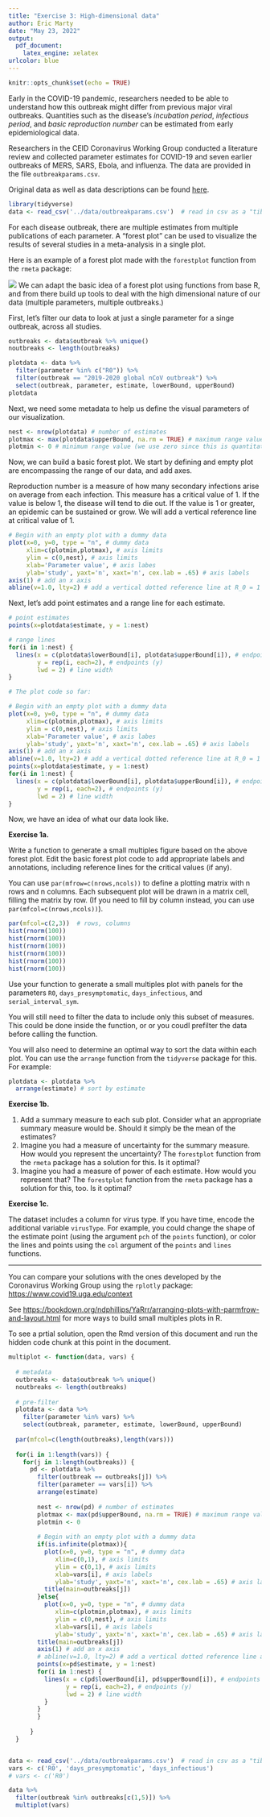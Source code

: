 ```yaml
---
title: "Exercise 3: High-dimensional data"
author: Éric Marty
date: "May 23, 2022"
output:
  pdf_document:
    latex_engine: xelatex
urlcolor: blue
---
```


```r
knitr::opts_chunk$set(echo = TRUE)
```

Early in the COVID-19 pandemic, researchers needed to be able to understand how this outbreak might differ from previous major viral outbreaks. Quantities such as the disease's *incubation period*, *infectious period*, and *basic reproduction number* can be estimated from early epidemiological data.

Researchers in the CEID Coronavirus Working Group conducted a literature review and collected parameter estimates for COVID-19 and seven earlier outbreaks of MERS, SARS, Ebola, and influenza. The data are provided in the file `outbreakparams.csv`.  

Original data as well as data descriptions can be found [here](https://docs.google.com/spreadsheets/d/18rhrw1d9uDtm8ffLaFmFXjcY8zFCcYqesEoso2EICE0/edit#gid=0).

```r
library(tidyverse)
data <- read_csv('../data/outbreakparams.csv')  # read in csv as a "tibble" dataframe.
```

For each disease outbreak, there are multiple estimates from multiple publications of each parameter. A "forest plot" can be used to visualize the results of several studies in a meta-analysis in a single plot. 

Here is an example of a forest plot made with the `forestplot` function from the `rmeta` package:  

![](../images/Pre-term_corticosteroid_data.png)
We can adapt the basic idea of a forest plot using functions from base R, and from there build up tools to deal with the high dimensional nature of our data (multiple parameters, multiple outbreaks.)

\pagebreak

First, let's filter our data to look at just a single parameter for a singe outbreak, across all studies.

```r

outbreaks <- data$outbreak %>% unique()
noutbreaks <- length(outbreaks) 

plotdata <- data %>% 
  filter(parameter %in% c("R0")) %>% 
  filter(outbreak == "2019-2020 global nCoV outbreak") %>% 
  select(outbreak, parameter, estimate, lowerBound, upperBound)
plotdata
```

Next, we need some metadata to help us define the visual parameters of our visualization.

```r
nest <- nrow(plotdata) # number of estimates
plotmax <- max(plotdata$upperBound, na.rm = TRUE) # maximum range value for plotting
plotmin <- 0 # minimum range value (we use zero since this is quantitative "ratio" data with zero as the theoretical lower limit.)
```

Now, we can build a basic forest plot. We start by defining and empty plot are encompassing the range of our data, and add axes. 

Reproduction number is a measure of how many secondary infections arise on average from each infection. This measure has a critical value of 1. If the value is below 1, the disease will tend to die out. If the value is 1 or greater, an epidemic can be sustained or grow. We will add a vertical reference line at critical value of 1.

```r
# Begin with an empty plot with a dummy data
plot(x=0, y=0, type = "n", # dummy data
     xlim=c(plotmin,plotmax), # axis limits
     ylim = c(0,nest), # axis limits
     xlab='Parameter value', # axis labes
     ylab='study', yaxt='n', xaxt='n', cex.lab = .65) # axis labels
axis(1) # add an x axis
abline(v=1.0, lty=2) # add a vertical dotted reference line at R_0 = 1

```

Next, let's add point estimates and a range line for each estimate.

```r
# point estimates
points(x=plotdata$estimate, y = 1:nest)

# range lines
for(i in 1:nest) {
  lines(x = c(plotdata$lowerBound[i], plotdata$upperBound[i]), # endpoints (x)
        y = rep(i, each=2), # endpoints (y)
        lwd = 2) # line width
}

```

```r
# The plot code so far:

# Begin with an empty plot with a dummy data
plot(x=0, y=0, type = "n", # dummy data
     xlim=c(plotmin,plotmax), # axis limits
     ylim = c(0,nest), # axis limits
     xlab='Parameter value', # axis labes
     ylab='study', yaxt='n', xaxt='n', cex.lab = .65) # axis labels
axis(1) # add an x axis
abline(v=1.0, lty=2) # add a vertical dotted reference line at R_0 = 1
points(x=plotdata$estimate, y = 1:nest)
for(i in 1:nest) {
  lines(x = c(plotdata$lowerBound[i], plotdata$upperBound[i]), # endpoints (x)
        y = rep(i, each=2), # endpoints (y)
        lwd = 2) # line width
}

```

Now, we have an idea of what our data look like. 

**Exercise 1a.**

Write a function to generate a small multiples figure based on the above forest plot. Edit the basic forest plot code to add appropriate labels and annotations, including reference lines for the critical values (if any). 

You can use `par(mfrow=c(nrows,ncols))` to define a plotting matrix with n rows and n columns. Each subsequent plot will be drawn in a matrix cell, filling the matrix by row. (If you need to fill by column instead, you can use `par(mfcol=c(nrows,ncols))`).

```r
par(mfcol=c(2,3))  # rows, columns
hist(rnorm(100))
hist(rnorm(100))
hist(rnorm(100))
hist(rnorm(100))
hist(rnorm(100))
hist(rnorm(100))
```

Use your function to generate a small multiples plot with panels for the parameters `R0`, `days_presymptomatic`, `days_infectious`, and `serial_interval_sym`.

You will still need to filter the data to include only this subset of measures. This could be done inside the function, or or you coudl prefilter the data before calling the function.

You will also need to determine an optimal way to sort the data within each plot. You can use the `arrange` function from the `tidyverse` package for this. For example:

```r
plotdata <- plotdata %>% 
  arrange(estimate) # sort by estimate
```

\pagebreak 

**Exercise 1b.** 

1. Add a summary measure to each sub plot. Consider what an appropriate summary measure would be. Should it simply be the mean of the estimates?  
2. Imagine you had a measure of uncertainty for the summary measure. How would you represent the uncertainty? The `forestplot` function from the `rmeta` package has a solution for this. Is it optimal?    
3. Imagine you had a measure of power of each estimate. How would you represent that? The `forestplot` function from the `rmeta` package has a solution for this, too. Is it optimal? 

**Exercise 1c.**

The dataset includes a column for virus type. If you have time, encode the additional variable `virusType`. For example, you could change the shape of the estimate point (using the argument `pch` of the `points` function), or color the lines and points using the `col` argument of the `points` and `lines` functions.

<hr> 

You can compare your solutions with the ones developed by the Coronavirus Working Group using the `rplotly` package: <https://www.covid19.uga.edu/context>

See <https://bookdown.org/ndphillips/YaRrr/arranging-plots-with-parmfrow-and-layout.html> for more ways to build small multiples plots in R.

To see a prtial solution, open the Rmd version of this document and run the hidden code chunk at this point in the document. 

```r

multiplot <- function(data, vars) {
  
  # metadata
  outbreaks <- data$outbreak %>% unique()
  noutbreaks <- length(outbreaks) 
  
  # pre-filter
  plotdata <- data %>% 
    filter(parameter %in% vars) %>% 
    select(outbreak, parameter, estimate, lowerBound, upperBound)
  
  par(mfcol=c(length(outbreaks),length(vars)))
  
  for(i in 1:length(vars)) {
    for(j in 1:length(outbreaks)) {
      pd <- plotdata %>%
        filter(outbreak == outbreaks[j]) %>%
        filter(parameter == vars[i]) %>%
        arrange(estimate)
      
        nest <- nrow(pd) # number of estimates
        plotmax <- max(pd$upperBound, na.rm = TRUE) # maximum range value for plotting
        plotmin <- 0
              
        # Begin with an empty plot with a dummy data
        if(is.infinite(plotmax)){
          plot(x=0, y=0, type = "n", # dummy data
             xlim=c(0,1), # axis limits
             ylim = c(0,1), # axis limits
             xlab=vars[i], # axis labels
             ylab='study', yaxt='n', xaxt='n', cex.lab = .65) # axis labels
          title(main=outbreaks[j])
        }else{
          plot(x=0, y=0, type = "n", # dummy data
             xlim=c(plotmin,plotmax), # axis limits
             ylim = c(0,nest), # axis limits
             xlab=vars[i], # axis labels
             ylab='study', yaxt='n', xaxt='n', cex.lab = .65) # axis labels
        title(main=outbreaks[j])
        axis(1) # add an x axis
        # abline(v=1.0, lty=2) # add a vertical dotted reference line at R_0 = 1
        points(x=pd$estimate, y = 1:nest)
        for(i in 1:nest) {
          lines(x = c(pd$lowerBound[i], pd$upperBound[i]), # endpoints (x)
                y = rep(i, each=2), # endpoints (y)
                lwd = 2) # line width
          }
        }
        }
        
      }
  }


data <- read_csv('../data/outbreakparams.csv')  # read in csv as a "tibble" dataframe.
vars <- c('R0', 'days_presymptomatic', 'days_infectious')
# vars <- c('R0')

data %>% 
  filter(outbreak %in% outbreaks[c(1,5)]) %>% 
  multiplot(vars)
  

```


